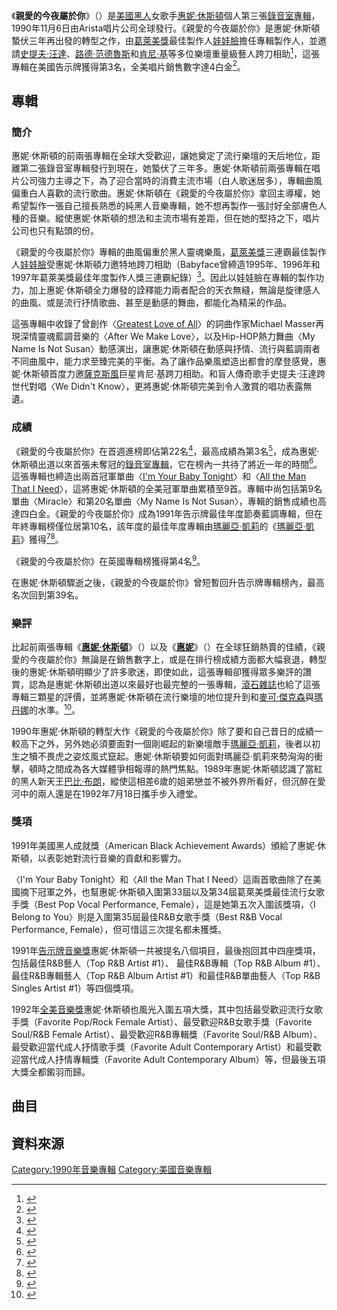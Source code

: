 {{Infobox album 
| Name        = 親愛的今夜屬於你<br>I'm Your Baby Tonight
| Type        = [[錄音室專輯|錄音室專輯]]
| Artist      = [[惠妮·休斯頓|惠妮·休斯頓]]
| Cover       = 
| Released    = 1990年11月6日
| Recorded    = 1989年–1990年8月
| Genre       = [[流行音樂|流行音樂]], [[流行舞曲|流行舞曲]], [[節奏藍調|節奏藍調]]
| Length      = 53:51
| Label       = [[Arista|Arista]]
| Producer    = [[L.A._Reid|L.A. Reid]] & [[娃娃臉_(藝人)|娃娃臉]], [[Narada_Michael_Walden|Narada Michael Walden]], [[惠妮·休斯頓|惠妮·休斯頓]], [[Michael_Masser|Michael Masser]], [[Ricky_Minor|Ricky Minor]], [[路德·范德魯斯|路德·范德魯斯]], [[史提夫·汪達|史提夫·汪達]]
| Last album  = ''[[Whitney_(專輯)|Whitney]]'' <br /> (1987)
| This album  = '''''I'm Your Baby Tonight''''' <br /> (1990)
| Next album  = ''[[The_Bodyguard_(soundtrack)|The Bodyguard: Original Soundtrack Album]]'' <br /> (1992)
| Misc =
{{Singles
|Name = I'm Your Baby Tonight
|Type = studio
|Single 1 = [[I'm_Your_Baby_Tonight_(歌曲)|I'm Your Baby Tonight]]
|Single 1 date = 1990年9月28日
|Single 2 = [[All_the_Man_That_I_Need|All the Man That I Need]]
|Single 2 date = 1990年12月4日
|Single 3 = [[Miracle_(Whitney_Houston_song)|Miracle]]
|Single 3 date = 1991年4月16日
|Single 4 = [[My_Name_Is_Not_Susan|My Name Is Not Susan]]
|Single 4 date = 1991年7月21日
|Single 5 = [[I_Belong_to_You_(Whitney_Houston_song)|I Belong to You]]
|Single 5 date = 1991年10月18日
|Single 6 = [[We_Didn't_Know|We Didn't Know]]
|Single 6 date = 1992年4月14日
}}
}}
《'''親愛的今夜屬於你'''》（{{lang-en|'''I'm Your Baby Tonight'''}}）是[[美國|美國]][[黑人|黑人]]女歌手[[惠妮·休斯頓|惠妮·休斯頓]]個人第三張[[錄音室專輯|錄音室專輯]]，1990年11月6日由Arista唱片公司全球發行。《親愛的今夜屬於你》是惠妮·休斯頓蟄伏三年再出發的轉型之作，由[[葛萊美獎|葛萊美獎]]最佳製作人[[娃娃臉_(藝人)|娃娃臉]]擔任專輯製作人，並邀請[[史提夫·汪達|史提夫·汪達]]、[[路德·范德魯斯|路德·范德魯斯]]和[[肯尼·基|肯尼·基]]等多位樂壇重量級藝人跨刀相助<ref>{{Cite web |url=https://www.sonymusic.com.tw/main/artist/%E6%83%A0%E5%A6%AE%E4%BC%91%E6%96%AF%E9%A0%93-whitney-houston/profile |title=台灣索尼音樂官網惠妮休斯頓資料 |accessdate=2015-03-19 |archive-date=2016-03-29 |archive-url=https://web.archive.org/web/20160329131839/https://sonymusic.com.tw/main/artist/%E6%83%A0%E5%A6%AE%E4%BC%91%E6%96%AF%E9%A0%93-whitney-houston/profile |dead-url=yes }}</ref>，這張專輯在美國告示牌獲得第3名，全美唱片銷售數字達4白金<ref>{{Cite web |url=http://www.billboard.com/artist/431329/whitney-houston/chart?f=305 |title=美國告示牌官網惠妮休斯頓專輯單曲成績資料庫 |accessdate=2015-03-19 |archive-date=2015-06-02 |archive-url=https://web.archive.org/web/20150602011448/http://www.billboard.com/artist/431329/whitney-houston/chart?f=305 |dead-url=no }}</ref>。

==專輯==
===簡介===
惠妮·休斯頓的前兩張專輯在全球大受歡迎，讓她奠定了流行樂壇的天后地位，距離第二張錄音室專輯發行到現在，她蟄伏了三年多。惠妮·休斯頓前兩張專輯在唱片公司強力主導之下，為了迎合當時的消費主流市場（白人歌迷居多），專輯曲風偏重白人喜歡的流行歌曲。惠妮·休斯頓在《親愛的今夜屬於你》拿回主導權，她希望製作一張自己擅長熟悉的純黑人音樂專輯，她不想再製作一張討好全部膚色人種的音樂。縱使惠妮·休斯頓的想法和主流市場有差距，但在她的堅持之下，唱片公司也只有點頭的份。

《親愛的今夜屬於你》專輯的曲風偏重於黑人靈魂樂風，[[葛萊美獎|葛萊美獎]]三連霸最佳製作人[[娃娃臉_(藝人)|娃娃臉]]受惠妮·休斯頓力邀特地跨刀相助（Babyface曾締造1995年、1996年和1997年葛萊美獎最佳年度製作人獎三連霸紀錄）<ref>{{Cite web |url=http://www.grammy.com/nominees/search?artist=Babyface+&field_nominee_work_value=&year=All&genre=All |title=美國葛萊美獎官網Babyface資料庫 |accessdate=2015-03-26 |archive-date=2015-07-11 |archive-url=https://web.archive.org/web/20150711014218/https://www.grammy.com/nominees/search?artist=Babyface+&field_nominee_work_value=&year=All&genre=All |dead-url=no }}</ref>。因此以娃娃臉在專輯的製作功力，加上惠妮·休斯頓全力爆發的詮釋能力兩者配合的天衣無縫，無論是旋律感人的曲風、或是流行抒情歌曲、甚至是動感的舞曲，都能化為精采的作品。

這張專輯中收錄了曾創作〈[[Greatest_Love_of_All|Greatest Love of All]]〉的詞曲作家Michael Masser再現深情靈魂藍調音樂的〈After We Make Love〉，以及Hip-HOP熱力舞曲〈My Name Is Not Susan〉動感演出，讓惠妮·休斯頓在動感與抒情、流行與藍調兩者不同曲風中，能力求至臻完美的平衡。為了讓作品樂風塑造出都會的摩登感覺，惠妮·休斯頓首度力邀[[薩克斯風|薩克斯風]]巨星肯尼·基跨刀相助。和盲人傳奇歌手史提夫·汪達跨世代對唱〈We Didn't Know〉，更將惠妮·休斯頓完美到令人激賞的唱功表露無遺。

===成績===
《親愛的今夜屬於你》在首週進榜即佔第22名<ref>{{Cite web |url=http://www.billboard.com/charts/billboard-200/1990-11-24 |title=1990-11-24告示牌專輯榜 |accessdate=2015-03-19 |archive-date=2015-03-12 |archive-url=https://web.archive.org/web/20150312064106/http://www.billboard.com/charts/billboard-200/1990-11-24 |dead-url=no }}</ref>，最高成績為第3名<ref>{{Cite web |url=http://www.billboard.com/charts/billboard-200/1990-12-08 |title=1990-12-08告示牌專輯榜 |accessdate=2015-03-19 |archive-date=2015-03-12 |archive-url=https://web.archive.org/web/20150312064112/http://www.billboard.com/charts/billboard-200/1990-12-08 |dead-url=no }}</ref>，成為惠妮·休斯頓出道以來首張未奪冠的[[錄音室專輯|錄音室專輯]]，它在榜內一共待了將近一年的時間<ref>{{Cite web |url=http://www.billboard.com/artist/431329/whitney-houston/chart?f=305 |title=美國告示牌官網惠妮休斯頓專輯成績資料庫 |accessdate=2015-03-19 |archive-date=2015-06-02 |archive-url=https://web.archive.org/web/20150602011448/http://www.billboard.com/artist/431329/whitney-houston/chart?f=305 |dead-url=no }}</ref>。這張專輯也締造出兩首冠軍單曲〈[[I'm_Your_Baby_Tonight_(歌曲)|I'm Your Baby Tonight]]〉和〈[[All_the_Man_That_I_Need|All the Man That I Need]]〉，這將惠妮·休斯頓的全美冠軍單曲累積至9首。專輯中尚包括第9名單曲〈Miracle〉和第20名單曲〈My Name Is Not Susan〉，專輯的銷售成績也高達四白金。《親愛的今夜屬於你》成為1991年告示牌最佳年度節奏藍調專輯，但在年終專輯榜僅位居第10名，該年度的最佳年度專輯由[[瑪麗亞·凱莉|瑪麗亞·凱莉]]的《[[Mariah_Carey_(專輯)|瑪麗亞·凱莉]]》獲得<ref>{{Cite web |url=http://www.billboard.com/artist/431329/whitney-houston/chart?page=2&f=379 |title=美國告示牌官網惠妮休斯頓單曲成績資料庫 |accessdate=2015-03-19 |archive-date=2015-11-18 |archive-url=https://web.archive.org/web/20151118095425/http://www.billboard.com/artist/431329/whitney-houston/chart?page=2&f=379 |dead-url=no }}</ref><ref>{{Cite web |url=http://www.riaa.com/gold-platinum/?tab_active=default-award&se=Whitney+Houston#search_section |title=美國RIAA官網惠妮休斯頓專輯單曲資料庫 |accessdate=2016-07-28 |archive-date=2016-08-10 |archive-url=https://web.archive.org/web/20160810045127/http://www.riaa.com/gold-platinum/?tab_active=default-award&se=Whitney+Houston#search_section |dead-url=no }}</ref>。

《親愛的今夜屬於你》在英國專輯榜獲得第4名<ref>{{Cite web |url=http://www.officialcharts.com/artist/22775/WHITNEY-HOUSTON/ |title=英國排行榜官網惠妮休斯頓專輯單曲資料庫 |accessdate=2015-03-19 |archive-date=2015-04-02 |archive-url=https://web.archive.org/web/20150402152823/http://www.officialcharts.com/artist/22775/WHITNEY-HOUSTON/ |dead-url=no }}</ref>。

在惠妮·休斯頓驟逝之後，《親愛的今夜屬於你》曾短暫回升告示牌專輯榜內，最高名次回到第39名。

===樂評===
比起前兩張專輯《'''[[惠特妮·休斯顿_(专辑)|惠妮·休斯頓]]'''》（{{lang-en|'''Whitney Houston'''}}）以及《'''[[Whitney_(專輯)|惠妮]]'''》（{{lang-en|'''Whitney'''}}）在全球狂銷熱賣的佳績，《親愛的今夜屬於你》無論是在銷售數字上，或是在排行榜成績方面都大幅衰退，轉型後的惠妮·休斯頓明顯少了許多歌迷，即使如此，這張專輯卻獲得眾多樂評的讚賞，認為是惠妮·休斯頓出道以來最好也最完整的一張專輯，[[滾石雜誌|滾石雜誌]]也給了這張專輯三顆星的評價，並將惠妮·休斯頓在流行樂壇的地位提升到和[[麥可·傑克森|麥可·傑克森]]與[[瑪丹娜|瑪丹娜]]的水準。<ref>{{Cite web |url=http://www.rollingstone.com/music/albumreviews/im-your-baby-tonight-19910110 |title=美國滾石雜誌官網1991-01-10音樂評鑑 |accessdate=2015-03-19 |archive-date=2015-07-02 |archive-url=https://web.archive.org/web/20150702082404/http://www.rollingstone.com/music/albumreviews/im-your-baby-tonight-19910110 |dead-url=no }}</ref>。

1990年惠妮·休斯頓的轉型大作《親愛的今夜屬於你》除了要和自己昔日的成績一較高下之外，另外她必須要面對一個剛崛起的新樂壇敵手[[瑪麗亞·凱莉|瑪麗亞·凱莉]]，後者以初生之犢不畏虎之姿炫風式竄起。惠妮·休斯頓要如何面對瑪麗亞·凱莉來勢洶洶的衝擊，頓時之間成為各大媒體爭相報導的熱門焦點。1989年惠妮·休斯頓認識了當紅的黑人新天王[[鮑比·布朗|巴比·布朗]]，縱使這相差6歲的姐弟戀並不被外界所看好，但沉醉在愛河中的兩人還是在1992年7月18日攜手步入禮堂。

===獎項===
1991年美國黑人成就獎（American Black Achievement Awards）頒給了惠妮·休斯頓，以表彰她對流行音樂的貢獻和影響力。

〈I'm Your Baby Tonight〉和〈All the Man That I Need〉這兩首歌曲除了在美國摘下冠軍之外，也幫惠妮·休斯頓入圍第33屆以及第34屆葛萊美獎最佳流行女歌手獎（Best Pop Vocal Performance, Female），這是她第五次入圍該獎項，〈I Belong to You〉則是入圍第35屆最佳R&B女歌手獎（Best R&B Vocal Performance, Female），但可惜這三次提名都未獲獎。

1991年[[告示牌音樂獎|告示牌音樂獎]]惠妮·休斯頓一共被提名八個項目，最後抱回其中四座獎項，包括最佳R&B藝人（Top R&B Artist #1）、 最佳R&B專輯（Top R&B Album #1）、最佳R&B專輯藝人（Top R&B Album Artist #1）和最佳R&B單曲藝人（Top R&B Singles Artist #1）等四個獎項。

1992年[[全美音樂獎|全美音樂獎]]惠妮·休斯頓也風光入圍五項大獎，其中包括最受歡迎流行女歌手獎（Favorite Pop/Rock Female Artist）、最受歡迎R&B女歌手獎（Favorite Soul/R&B Female Artist）、最受歡迎R&B專輯獎（Favorite Soul/R&B Album）、最受歡迎當代成人抒情歌手獎（Favorite Adult Contemporary Artist）和最受歡迎當代成人抒情專輯獎（Favorite Adult Contemporary Album）等，但最後五項大獎全都鎩羽而歸。

==曲目==
{{tracklist
| extra_column    = Producer(s)
| title1          = I'm Your Baby Tonight
| writer1         = L.A. Reid, Babyface
| extra1          = L.A. Reid, Babyface
| length1         = 5:01
| title2          = My Name Is Not Susan
| writer2         = Eric Foster White
| extra2          = L.A. Reid, Babyface
| length2         = 4:40
| title3          = All the Man That I Need
| writer3         = Dean Pitchford, Michael Gore
| extra3          = Narada Michael Walden
| length3         = 4:11
| title4          = Lover for Life
| writer4         = Sam Dees
| extra4          = Narada Michael Walden
| length4         = 4:49
| title5          = Anymore
| writer5         = L.A. Reid, Babyface
| extra5          = L.A. Reid, Babyface
| length5         = 4:24
| title6          = Miracle
| writer6         = L.A. Reid, Babyface
| extra6          = L.A. Reid, Babyface
| length6         = 5:42
| title7          = I Belong to You
| writer7         = Derek Bramble, Franne Golde
| extra7          = Narada Michael Walden
| length7         = 5:32
| title8          = Who Do You Love
| writer8         = Luther Vandross, Hubert Eaves III
| extra8          = Luther Vandross
| length8         = 3:56
| title9          = We Didn't Know
| note9           = duet with Stevie Wonder
| writer9         = Stevie Wonder
| extra9          = Stevie Wonder
| length9         =  5:32
| title10          = After We Make Love
| writer10         = Michael Masser, Gerry Goffin
| extra10          = Michael Masser
| length10         = 5:06
| title11          = I'm Knockin'
| writer11         = Rhett Lawrence, Benjamin Winans, Ricky Minor
| extra11          = Whitney Houston, Ricky Minor
| length11         = 4:58
}}
{{tracklist
| collapsed       = yes
| headline        = Japanese edition bonus tracks
| extra_column    = Producer(s)
| total_length    =
| title12          = Takin' a Chance
| writer12         = Whitney Houston, Benjamin Winans, Keith Thomas
| extra12          = Keith Thomas, BeBe Winans
| length12         = 4:11
| title13          = Higher Love
| note13           = 
| writer13         = Steve Winwood, Will Jennings
| extra13          = Narada Michael Walden
| length13         = 5:09
}}

==資料來源==
{{reflist|3}}
[[Category:1990年音樂專輯|Category:1990年音樂專輯]]
[[Category:美國音樂專輯|Category:美國音樂專輯]]